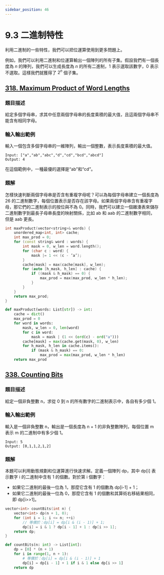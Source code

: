 ```yaml
---
sidebar_position: 46
---
```


# 9.3 二進制特性

利用二進制的一些特性，我們可以把位運算使用到更多問題上。

例如，我們可以利用二進制和位運算輸出一個陣列的所有子集。假設我們有一個長度為 $n$ 的陣列，我們可以生成長度為 $n$ 的所有二進制，1 表示選取該數字，0 表示不選取。這樣我們就獲得了 $2^n$ 個子集。

## [318. Maximum Product of Word Lengths](https://leetcode.com/problems/maximum-product-of-word-lengths/)

### 題目描述

給定多個字母串，求其中任意兩個字母串的長度乘積的最大值，且這兩個字母串不能含有相同字母。

### 輸入輸出範例

輸入一個包含多個字母串的一維陣列，輸出一個整數，表示長度乘積的最大值。

```
Input: ["a","ab","abc","d","cd","bcd","abcd"]
Output: 4
```

在這個範例中，一種最優的選擇是“ab”和“cd”。

### 題解

怎樣快速判斷兩個字母串是否含有重複字母呢？可以為每個字母串建立一個長度為 26 的二進制數字，每個位置表示是否存在該字母。如果兩個字母串含有重複字母，那它們的二進制表示的按位與不為 0。同時，我們可以建立一個雜湊表來儲存二進制數字到最長子母串長度的映射關係，比如 ab 和 aab 的二進制數字相同，但是 aab 更長。

<Tabs>
<TabItem value="cpp" label="C++">

```cpp
int maxProduct(vector<string>& words) {
    unordered_map<int, int> cache;
    int max_prod = 0;
    for (const string& word : words) {
        int mask = 0, w_len = word.length();
        for (char c : word) {
            mask |= 1 << (c - ’a’);
        }
        cache[mask] = max(cache[mask], w_len);
        for (auto [h_mask, h_len] : cache) {
            if ((mask & h_mask) == 0) {
                max_prod = max(max_prod, w_len * h_len);
            }
        }
    }
    return max_prod;
}
```

</TabItem>
<TabItem value="py" label="Python">

```py
def maxProduct(words: List[str]) -> int:
    cache = dict()
    max_prod = 0
    for word in words:
        mask, w_len = 0, len(word)
        for c in word:
            mask = mask | (1 << (ord(c) - ord("a")))
        cache[mask] = max(cache.get(mask, 0), w_len)
        for h_mask, h_len in cache.items():
            if (mask & h_mask) == 0:
                max_prod = max(max_prod, w_len * h_len)
    return max_prod
```

</TabItem>

</Tabs>

## [338. Counting Bits](https://leetcode.com/problems/counting-bits/)

### 題目描述

給定一個非負整數 n，求從 0 到 n 的所有數字的二進制表示中，各自有多少個 1。

### 輸入輸出範例

輸入是一個非負整數 n，輸出是一個長度為 n + 1 的非負整數陣列，每個位置 m 表示 m 的二進制中有多少個 1。

```
Input: 5
Output: [0,1,1,2,1,2]
```

### 題解

本題可以利用動態規劃和位運算進行快速求解。定義一個陣列 dp，其中 dp[i] 表示數字 i 的二進制中含有 1 的個數。對於第 i 個數字：
- 如果它二進制的最後一位為 1，那麼它含有 1 的個數為 dp[i-1] + 1；
- 如果它二進制的最後一位為 0，那麼它含有 1 的個數和其算術右移結果相同，即 dp[i>>1]。

<Tabs>
<TabItem value="cpp" label="C++">

```cpp
vector<int> countBits(int n) {
    vector<int> dp(n + 1, 0);
    for (int i = 1; i <= n; ++i)
        // 等價於：dp[i] = dp[i & (i - 1)] + 1;
        dp[i] = i & 1 ? dp[i - 1] + 1 : dp[i >> 1];
    return dp;
}
```

</TabItem>
<TabItem value="py" label="Python">

```py
def countBits(n: int) -> List[int]:
    dp = [0] * (n + 1)
    for i in range(1, n + 1):
        # 等價於：dp[i] = dp[i & (i - 1)] + 1
        dp[i] = dp[i - 1] + 1 if i & 1 else dp[i >> 1]
    return dp
```

</TabItem>

</Tabs>